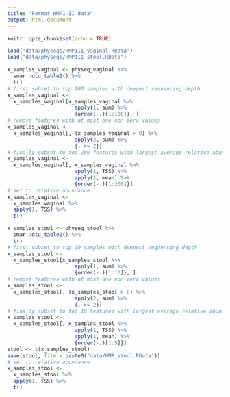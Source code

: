 ```yaml
---
title: "Format HMP1-II data"
output: html_document
---
```


```r
knitr::opts_chunk$set(echo = TRUE)
```

```r
load("data/physeqs/HMP1II_vaginal.RData")
load("data/physeqs/HMP1II_stool.RData")

x_samples_vaginal <- physeq_vaginal %>% 
  smar::otu_table2() %>% 
  t()
# first subset to top 100 samples with deepest sequencing depth
x_samples_vaginal <- 
  x_samples_vaginal[x_samples_vaginal %>% 
                      apply(1, sum) %>% 
                      {order(-.)[1:100]}, ]
# remove features with at most one non-zero values
x_samples_vaginal <- 
  x_samples_vaginal[, (x_samples_vaginal > 0) %>% 
                      apply(2, sum) %>% 
                      {. >= 2}]
# finally subset to top 200 features with largest average relative abundance
x_samples_vaginal <- 
  x_samples_vaginal[, x_samples_vaginal %>% 
                      apply(1, TSS) %>% 
                      apply(1, mean) %>% 
                      {order(-.)[1:200]}]
# set to relative abundance
x_samples_vaginal <- 
  x_samples_vaginal %>% 
  apply(1, TSS) %>% 
  t()

x_samples_stool <- physeq_stool %>% 
  smar::otu_table2() %>% 
  t()
# first subset to top 20 samples with deepest sequencing depth
x_samples_stool <- 
  x_samples_stool[x_samples_stool %>% 
                      apply(1, sum) %>% 
                      {order(-.)[1:10]}, ]
# remove features with at most one non-zero values
x_samples_stool <- 
  x_samples_stool[, (x_samples_stool > 0) %>% 
                      apply(2, sum) %>% 
                      {. >= 2}]
# finally subset to top 10 features with largest average relative abundance
x_samples_stool <- 
  x_samples_stool[, x_samples_stool %>% 
                      apply(1, TSS) %>% 
                      apply(1, mean) %>% 
                      {order(-.)[1:5]}]
stool <- t(x_samples_stool)
save(stool, file = paste0("data/HMP_stool.RData"))
# set to relative abundance
x_samples_stool <- 
  x_samples_stool %>% 
  apply(1, TSS) %>% 
  t()
```
